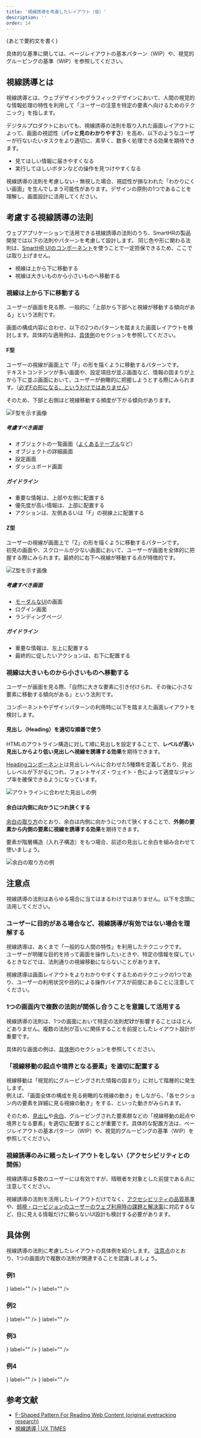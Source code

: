 ```yaml
---
title: '視線誘導を考慮したレイアウト（仮）'
description: ''
order: 14
---
```


{あとで要約文を書く}

具体的な基準に関しては、ページレイアウトの基本パターン（WIP）や、視覚的グルーピングの基準（WIP）を参照してください。


## 視線誘導とは
視線誘導とは、ウェブデザインやグラフィックデザインにおいて、人間の視覚的な情報処理の特性を利用して「ユーザーの注意を特定の要素へ向けるためのテクニック」を指します。

デジタルプロダクトにおいても、視線誘導の法則を取り入れた画面レイアウトによって、画面の視認性（**パッと見のわかりやすさ**）を高め、以下のようなユーザーが行ないたいタスクをより適切に、素早く、数多く処理できる効果を期待できます。

- 見てほしい情報に届きやすくなる
- 実行してほしいボタンなどの操作を見つけやすくなる

視線誘導の法則を考慮しない・無視した場合、視認性が損なわれた「わかりにくい画面」を生んでしまう可能性があります。デザインの原則の1つであることを理解し、画面設計に活用してください。


## 考慮する視線誘導の法則
ウェブアプリケーションで活用できる視線誘導の法則のうち、SmartHRの製品開発では以下の法則やパターンを考慮して設計します。
同じ色や形に関わる法則は、[SmartHR UIのコンポーネント](/products/components/)を使うことで一定担保できるため、ここでは取り上げません。

- 視線は上から下に移動する
- 視線は大きいものから小さいものへ移動する


### 視線は上から下に移動する
ユーザーが画面を見る際、一般的に「上部から下部へと視線が移動する傾向がある」という法則です。

画面の構成内容に合わせ、以下の2つのパターンを踏まえた画面レイアウトを検討します。具体的な適用例は、[具体例](#h2-3)のセクションを参照してください。

#### F型
ユーザーの視線が画面上で「F」の形を描くように移動するパターンです。  
テキストコンテンツが多い画面や、設定項目が並ぶ画面など、情報の固まりが上から下に並ぶ画面において、ユーザーが俯瞰的に把握しようとする際にみられます。（[必ずFの形になる、というわけではありません](https://www.nngroup.com/articles/f-shaped-pattern-reading-web-content-discovered/)）

そのため、下部と右側ほど視線移動する頻度が下がる傾向があります。

![F型を示す画像]()

##### 考慮すべき画面
- オブジェクトの一覧画面（[よくあるテーブル](/products/design-patterns/smarthr-table/)など）
- オブジェクトの詳細画面
- 設定画面
- ダッシュボード画面

##### ガイドライン
- 重要な情報は、上部や左側に配置する
- 優先度が高い情報は、上部に配置する
- アクションは、左側あるいは「F」の視線上に配置する

#### Z型
ユーザーの視線が画面上で「Z」の形を描くように移動するパターンです。  
初見の画面や、スクロールが少ない画面において、ユーザーが画面を全体的に把握する際にみられます。最終的に右下へ視線が移動する点が特徴的です。

![Z型を示す画像]()

##### 考慮すべき画面
- [モーダルなUI](/products/design-patterns/modal-ui/#h2-1)の画面
- ログイン画面
- ランディングページ

##### ガイドライン
- 重要な情報は、左上に配置する
- 最終的に促したいアクションは、右下に配置する


### 視線は大きいものから小さいものへ移動する
ユーザーが画面を見る際、「自然に大きな要素に引き付けられ、その後に小さな要素に移動する傾向がある」という法則です。

コンポーネントやデザインパターンの利用時に以下を踏まえた画面レイアウトを検討します。

#### 見出し（Heading）を適切な順番で使う
HTMLのアウトライン構造に対して順に見出しを設定することで、**レベルが高い見出しからより低い見出しへ視線を誘導する効果**を期待できます。

[Headingコンポーネント](/products/components/heading/)は見出しレベルに合わせた5種類を定義しており、見出しレベルが下がるにつれ、フォントサイズ・ウェイト・色によって適度なジャンプ率を確保できるようになっています。

![アウトラインに合わせた見出しの例]()


#### 余白は内側に向かうにつれ狭くする
[余白の取り方](/products/design-patterns/spacing-layout-pattern/)のとおり、余白は内側に向かうにつれて狭くすることで、**外側の要素から内側の要素に視線を誘導する効果**を期待できます。

要素が階層構造（入れ子構造）をもつ場合、前述の見出しと余白を組み合わせて使いましょう。

![余白の取り方の例]()


## 注意点
視線誘導の法則はあらゆる場合に当てはまるわけではありません。以下を念頭に活用してください。


### ユーザーに目的がある場合など、視線誘導が有効ではない場合を理解する
視線誘導は、あくまで「一般的な人間の特性」を利用したテクニックです。  
ユーザーが明確な目的を持って画面を操作したいときや、特定の情報を探しているときなどでは、法則通りの視線移動にならないことがあります。

視線誘導は画面レイアウトをよりわかりやすくするためのテクニックの1つであり、ユーザーの利用状況や目的による操作バイアスが前提にあることに注意してください。


### 1つの画面内で複数の法則が関係し合うことを意識して活用する
視線誘導の法則は、1つの画面において特定の法則**だけ**が影響することはほとんどありません。複数の法則が互いに関係することを前提としたレイアウト設計が重要です。

具体的な画面の例は、[具体例](#h2-3)のセクションを参照してください。


### 「視線移動の起点や境界となる要素」を適切に配置する
視線移動は「視覚的にグルーピングされた情報の固まり」に対して階層的に発生します。  
例えば、「画面全体の構成を見る俯瞰的な視線の動き」をしながら、「各セクション内の要素を詳細に見る視線の動き」をする、といった動きがみられます。

そのため、[見出し](/products/components/heading/)や[余白](/products/design-patterns/spacing-layout-pattern/)、グルーピングされた要素群などの「視線移動の起点や境界となる要素」を適切に配置することが重要です。具体的な配置方法は、ページレイアウトの基本パターン（WIP）や、視覚的グルーピングの基準（WIP）を参照してください。


### 視線誘導のみに頼ったレイアウトをしない（アクセシビリティとの関係）
視線誘導は多数のユーザーには有効ですが、晴眼者を対象とした前提である点に注意してください。

視線誘導の法則を活用したレイアウトだけでなく、[アクセシビリティの品質基準](/products/usability/accessibility/)や、[弱視・ロービジョンのユーザーのウェブ利用時の課題と解決案](/accessibility/low-vision/)に対応するなど、目に見える情報だけに頼らないUI設計も検討する必要があります。



## 具体例
視線誘導の法則に考慮したレイアウトの具体例を紹介します。
[注意点](#h2-2)のとおり、1つの画面内で複数の法則が関連することを認識しましょう。


### 例1

<Cluster gap={1}>
  <DoAndDont
    type="do"
    img={<StaticImage src={Sample1Do} alt="Do" width="346" />}
    label=""
  />
  <DoAndDont
    type="dont"
    img={<StaticImage src={Sample1Dont} alt="Dont" width="346" />}
    label=""
  />
</Cluster>

### 例2

<Cluster gap={1}>
  <DoAndDont
    type="do"
    img={<StaticImage src={Sample2Do} alt="Do" width="346" />}
    label=""
  />
  <DoAndDont
    type="dont"
    img={<StaticImage src={Sample2Dont} alt="Dont" width="346" />}
    label=""
  />
</Cluster>

### 例3

<Cluster gap={1}>
  <DoAndDont
    type="do"
    img={<StaticImage src={Sample3Do} alt="Do" width="346" />}
    label=""
  />
  <DoAndDont
    type="dont"
    img={<StaticImage src={Sample3Dont} alt="Dont" width="346" />}
    label=""
  />
</Cluster>

### 例4

<Cluster gap={1}>
  <DoAndDont
    type="do"
    img={<StaticImage src={Sample4Do} alt="Do" width="346" />}
    label=""
  />
  <DoAndDont
    type="dont"
    img={<StaticImage src={Sample4Dont} alt="Dont" width="346" />}
    label=""
  />
</Cluster>


## 参考文献
- [F-Shaped Pattern For Reading Web Content (original eyetracking research)](https://www.nngroup.com/articles/f-shaped-pattern-reading-web-content-discovered/)
- [視線誘導 | UX TIMES](https://uxdaystokyo.com/articles/glossary/visualguidance/)
